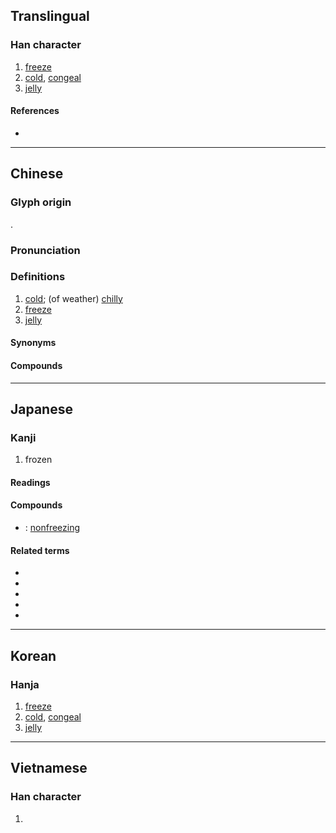 {{character info/new}}
{{also|冻}}
==Translingual==

===Han character===
{{Han char|rn=15|rad=冫|as=08|sn=10|four=35196|canj=IMDW|ids=⿰[[冫]][[東]]}}

# [[freeze]]
# [[cold]], [[congeal]]
# [[jelly]]

====References====
* {{Han ref|kx=0132.460|dkj=01670|dj=0297.020|hdz=10298.070|uh=51CD|ud=20941|bh=ADE1|bd=44513}}

----

==Chinese==
{{zh-forms|s=冻}}

===Glyph origin===
{{Han etym}}
{{Han compound|冫|東|c1=s|c2=p|ls=psc}}.

===Pronunciation===
{{zh-pron
|m=dòng
|c=dung3
|h=pfs=tung
|md=
|mn=tòng/tàng
|mn_note=tòng - literary; tàng - vernacular
|w=
|mc=y
|oc=y
|cat=a
}}

===Definitions===
{{zh-hanzi}}

# [[cold]]; (of weather) [[chilly]]
# [[freeze]]
# [[jelly]]

====Synonyms====
{{zh-dial|冷}}

====Compounds====
{{zh-der|不凍|冷凍|凍傷|凍原|凍土|凍害|凍寒|凍死|凍瘡|凍石|凍結|凍肉|凍豆腐|凍餒|果凍|肉凍|解凍|防凍|魚凍|上凍|不凍港|價格凍結|冰凍|冰消凍解|冰消凍釋|冰解凍釋|冷凍蔬菜|冷凍食品|凍住|凍僵|凍凌觜臉|凍剝剝|凍天行|凍斃|凍欽欽|凍省|凍結資金|凍解冰釋|凝凍|北極凍原|呵凍|天寒地凍|愛玉凍|挨餓受凍|擔飢受凍|滴水成凍|霜凍|飢凍交切}}

{{zh-cat|Elementary}}

----

==Japanese==

===Kanji===
{{ja-kanji|grade=c|rs=冫}}

# frozen

====Readings====
{{ja-readings
|goon=つう
|kanon=とう
|kun=こお-る, こご-える
}}

====Compounds====
{{der-top|Compounds}}
* {{ja-r|不凍|ふとう}}: [[nonfreezing]]
{{der-bottom}}

====Related terms====
* {{ja-r|凍てる|いてる}}
* {{ja-r|凍る|こおる}}
* {{ja-r|凍える|こごえる}}
* {{ja-r|凍みる|しみる}}
* {{ja-r|凍らす|こおらす}}

----

==Korean==

===Hanja===
{{ko-hanja|hangeul=동|rv=dong|mr=tong}}

# [[freeze]]
# [[cold]], [[congeal]]
# [[jelly]]

----

==Vietnamese==

===Han character===
{{vi-hantu|[[đống]], [[đông]], [[gióng]], [[rúng]], [[đóng]]|rs=冫08}}

# {{defn|lang=vi|sort=冫08}}